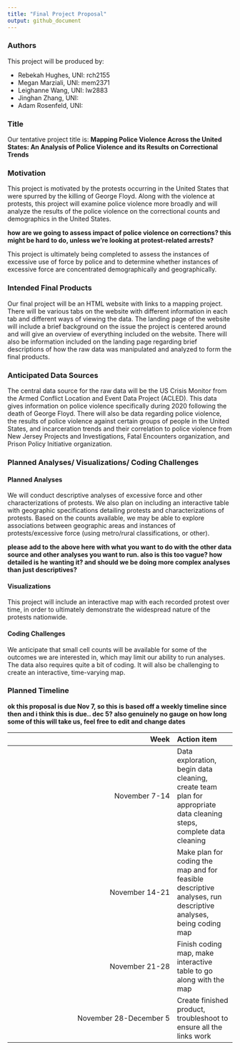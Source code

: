 ```yaml
---
title: "Final Project Proposal"
output: github_document
---
```


### Authors

This project will be produced by:

* Rebekah Hughes, UNI: rch2155
* Megan Marziali, UNI: mem2371
* Leighanne Wang, UNI: lw2883
* Jinghan Zhang, UNI:
* Adam Rosenfeld, UNI: 

### Title

Our tentative project title is: **Mapping Police Violence Across the United States: An Analysis of Police Violence and its Results on Correctional Trends**

### Motivation

This project is motivated by the protests occurring in the United States that were spurred by the killing of George Floyd. Along with the violence at protests, this project will examine police violence more broadly and will analyze the results of the police violence on the correctional counts and demographics in the United States. 

**how are we going to assess impact of police violence on corrections? this might be hard to do, unless we're looking at protest-related arrests?**

This project is ultimately being completed to assess the instances of excessive use of force by police and to determine whether instances of excessive force are concentrated demographically and geographically.

### Intended Final Products

Our final project will be an HTML website with links to a mapping project. There will be various tabs on the website with different information in each tab and different ways of viewing the data. The landing page of the website will include a brief background on the issue the project is centered around and will give an overview of everything included on the website. There will also be information included on the landing page regarding brief descriptions of how the raw data was manipulated and analyzed to form the final products.

### Anticipated Data Sources

The central data source for the raw data will be the US Crisis Monitor from the Armed Conflict Location and Event Data Project (ACLED). This data gives information on police violence specifically during 2020 following the death of George Floyd. There will also be data regarding police violence, the results of police violence against certain groups of people in the United States, and incarceration trends and their correlation to police violence from New Jersey Projects and Investigations, Fatal Encounters organization, and Prison Policy Initiative organization.

### Planned Analyses/ Visualizations/ Coding Challenges

#### Planned Analyses

We will conduct descriptive analyses of excessive force and other characterizations of protests. We also plan on including an interactive table with geographic specifications detailing protests and characterizations of protests. Based on the counts available, we may be able to explore associations between geographic areas and instances of protests/excessive force (using metro/rural classifications, or other).

**please add to the above here with what you want to do with the other data source and other analyses you want to run. also is this too vague? how detailed is he wanting it? and should we be doing more complex analyses than just descriptives?**

#### Visualizations

This project will include an interactive map with each recorded protest over time, in order to ultimately demonstrate the widespread nature of the protests nationwide.

#### Coding Challenges

We anticipate that small cell counts will be available for some of the outcomes we are interested in, which may limit our ability to run analyses. The data also requires quite a bit of coding. It will also be challenging to create an interactive, time-varying map.

### Planned Timeline

**ok this proposal is due Nov 7, so this is based off a weekly timeline since then and i think this is due.. dec 5? also genuinely no gauge on how long some of this will take us, feel free to edit and change dates**

| Week | Action item |
|----------------:|:-----|
| November 7-14 | Data exploration, begin data cleaning, create team plan for appropriate data cleaning steps, complete data cleaning|
| November 14-21 | Make plan for coding the map and for feasible descriptive analyses, run descriptive analyses, being coding map| 
| November 21-28 | Finish coding map, make interactive table to go along with the map |
| November 28-December 5 | Create finished product, troubleshoot to ensure all the links work |



